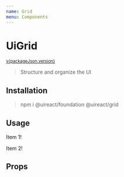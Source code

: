 ```yaml
---
name: Grid
menu: Components
---
```



# UiGrid

<sup><a href="https://github.com/inavac182/ui-react/blob/main/grid/card/" target="_blank">v{packageJson.version}</a></sup>

> Structure and organize the UI

## Installation

> npm i @uireact/foundation @uireact/grid

## Usage

<Playground>
    <UiGrid cols={3} rows={2} colsGap='10%' justifyItems='center'>
        <p>Item 1!</p>
        <p>Item 2!</p>
    </UiGrid>
</Playground>

## Props
<Props of={UiGrid} />